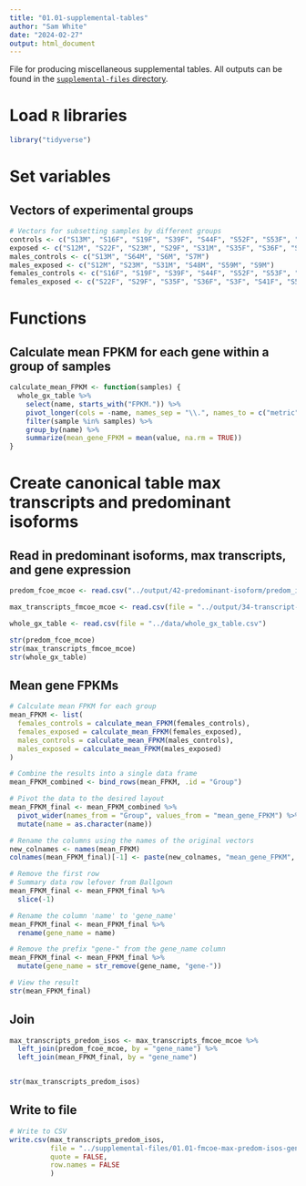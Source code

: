 ```yaml
---
title: "01.01-supplemental-tables"
author: "Sam White"
date: "2024-02-27"
output: html_document
---
```

File for producing miscellaneous supplemental tables. All outputs can be found in the [`supplemental-files` directory](https://github.com/sr320/ceabigr/tree/main/supplemental-files).

# Load `R` libraries

```r
library("tidyverse")
```

# Set variables

## Vectors of experimental groups
```r
# Vectors for subsetting samples by different groups
controls <- c("S13M", "S16F", "S19F", "S39F", "S44F", "S52F", "S53F", "S54F", "S64M", "S6M", "S76F", "S7M")
exposed <- c("S12M", "S22F", "S23M", "S29F", "S31M", "S35F", "S36F", "S3F", "S41F", "S48M", "S50F", "S59M", "S77F", "S9M")
males_controls <- c("S13M", "S64M", "S6M", "S7M")
males_exposed <- c("S12M", "S23M", "S31M", "S48M", "S59M", "S9M")
females_controls <- c("S16F", "S19F", "S39F", "S44F", "S52F", "S53F", "S54F", "S76F")
females_exposed <- c("S22F", "S29F", "S35F", "S36F", "S3F", "S41F", "S50F", "S77F")
```

# Functions

## Calculate mean FPKM for each gene within a group of samples
```r
calculate_mean_FPKM <- function(samples) {
  whole_gx_table %>%
    select(name, starts_with("FPKM.")) %>%
    pivot_longer(cols = -name, names_sep = "\\.", names_to = c("metric", "sample")) %>%
    filter(sample %in% samples) %>%
    group_by(name) %>%
    summarize(mean_gene_FPKM = mean(value, na.rm = TRUE))
}
```

# Create canonical table max transcripts and predominant isoforms

## Read in predominant isoforms, max transcripts, and gene expression
```r
predom_fcoe_mcoe <- read.csv("../output/42-predominant-isoform/predom_iso-FEMALE-and-MALE-controls-exposed.csv")

max_transcripts_fmcoe_mcoe <- read.csv(file = "../output/34-transcript-counts/max.transcripts.females-c-e.males-c-e.csv")

whole_gx_table <- read.csv(file = "../data/whole_gx_table.csv")

str(predom_fcoe_mcoe)
str(max_transcripts_fmcoe_mcoe)
str(whole_gx_table)
```

## Mean gene FPKMs
```r
# Calculate mean FPKM for each group
mean_FPKM <- list(
  females_controls = calculate_mean_FPKM(females_controls),
  females_exposed = calculate_mean_FPKM(females_exposed),
  males_controls = calculate_mean_FPKM(males_controls),
  males_exposed = calculate_mean_FPKM(males_exposed)
)

# Combine the results into a single data frame
mean_FPKM_combined <- bind_rows(mean_FPKM, .id = "Group")

# Pivot the data to the desired layout
mean_FPKM_final <- mean_FPKM_combined %>%
  pivot_wider(names_from = "Group", values_from = "mean_gene_FPKM") %>%
  mutate(name = as.character(name))

# Rename the columns using the names of the original vectors
new_colnames <- names(mean_FPKM)
colnames(mean_FPKM_final)[-1] <- paste(new_colnames, "mean_gene_FPKM", sep = "_")

# Remove the first row
# Summary data row lefover from Ballgown
mean_FPKM_final <- mean_FPKM_final %>%
  slice(-1)

# Rename the column 'name' to 'gene_name'
mean_FPKM_final <- mean_FPKM_final %>%
  rename(gene_name = name)

# Remove the prefix "gene-" from the gene_name column
mean_FPKM_final <- mean_FPKM_final %>%
  mutate(gene_name = str_remove(gene_name, "gene-"))

# View the result
str(mean_FPKM_final)

```

## Join
```r
max_transcripts_predom_isos <- max_transcripts_fmcoe_mcoe %>% 
  left_join(predom_fcoe_mcoe, by = "gene_name") %>%
  left_join(mean_FPKM_final, by = "gene_name")


str(max_transcripts_predom_isos)

```

## Write to file
```r
# Write to CSV
write.csv(max_transcripts_predom_isos,
          file = "../supplemental-files/01.01-fmcoe-max-predom-isos-gene_fpkm.csv",
          quote = FALSE,
          row.names = FALSE
          )
```